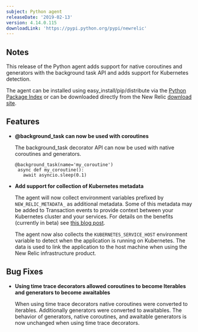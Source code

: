 ```yaml
---
subject: Python agent
releaseDate: '2019-02-13'
version: 4.14.0.115
downloadLink: 'https://pypi.python.org/pypi/newrelic'
---
```


## Notes

This release of the Python agent adds support for native coroutines and generators with the background task API and adds support for Kubernetes detection.

The agent can be installed using easy_install/pip/distribute via the [Python Package Index](https://pypi.python.org/pypi/newrelic) or can be downloaded directly from the New Relic [download site](https://download.newrelic.com/python_agent/release).

## Features

* **@background_task can now be used with coroutines**

  The background_task decorator API can now be used with native coroutines and generators.

  ```
  @background_task(name='my_coroutine')
   async def my_coroutine():
     await asyncio.sleep(0.1)
  ```
* **Add support for collection of Kubernetes metadata**

  The agent will now collect environment variables prefixed by `NEW_RELIC_METADATA_` as additional metadata. Some of this metadata may be added to Transaction events to provide context between your Kubernetes cluster and your services. For details on the benefits (currently in beta) see [this blog post](https://blog.newrelic.com/engineering/monitoring-application-performance-in-kubernetes).

  The agent now also collects the `KUBERNETES_SERVICE_HOST` environment variable to detect when the application is running on Kubernetes. The data is used to link the application to the host machine when using the New Relic infrastructure product.

## Bug Fixes

* **Using time trace decorators allowed coroutines to become Iterables and generators to become awaitables**

  When using time trace decorators native coroutines were converted to iterables. Additionally generators were converted to awaitables. The behavior of generators, native coroutines, and awaitable generators is now unchanged when using time trace decorators.
